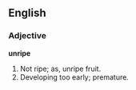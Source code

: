 ==English==

===Adjective===

'''unripe'''

#Not ripe; as, unripe fruit.
#Developing too early; premature.